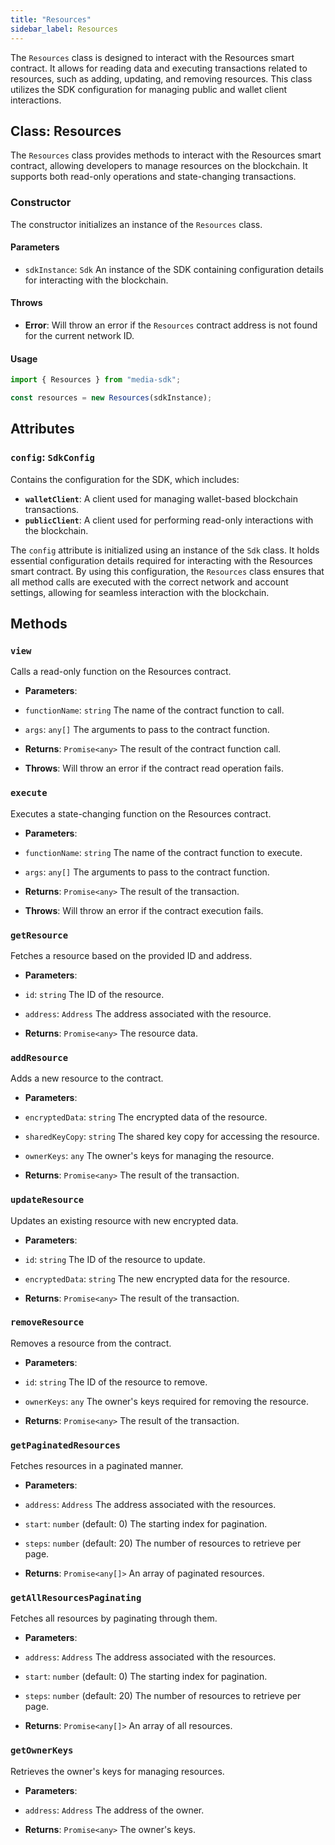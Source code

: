 ```yaml
---
title: "Resources"
sidebar_label: Resources
---
```


The `Resources` class is designed to interact with the Resources smart contract. It allows for reading data and executing transactions related to resources, such as adding, updating, and removing resources. This class utilizes the SDK configuration for managing public and wallet client interactions.

## Class: Resources

The `Resources` class provides methods to interact with the Resources smart contract, allowing developers to manage resources on the blockchain. It supports both read-only operations and state-changing transactions.

### Constructor

The constructor initializes an instance of the `Resources` class.

#### Parameters

- `sdkInstance`: `Sdk`
An instance of the SDK containing configuration details for interacting with the blockchain.

#### Throws

- **Error**: Will throw an error if the `Resources` contract address is not found for the current network ID.

#### Usage

```javascript
import { Resources } from "media-sdk";

const resources = new Resources(sdkInstance);
```

## Attributes

### `config`: `SdkConfig`

Contains the configuration for the SDK, which includes:

- **`walletClient`**: A client used for managing wallet-based blockchain transactions.
- **`publicClient`**: A client used for performing read-only interactions with the blockchain.

The `config` attribute is initialized using an instance of the `Sdk` class. It holds essential configuration details required for interacting with the Resources smart contract. By using this configuration, the `Resources` class ensures that all method calls are executed with the correct network and account settings, allowing for seamless interaction with the blockchain.

## Methods

### `view`

Calls a read-only function on the Resources contract.

- **Parameters**:
- `functionName`: `string`
The name of the contract function to call.
- `args`: `any[]`
The arguments to pass to the contract function.

- **Returns**: `Promise<any>`
The result of the contract function call.

- **Throws**:
Will throw an error if the contract read operation fails.

### `execute`

Executes a state-changing function on the Resources contract.

- **Parameters**:
- `functionName`: `string`
The name of the contract function to execute.
- `args`: `any[]`
The arguments to pass to the contract function.

- **Returns**: `Promise<any>`
The result of the transaction.

- **Throws**:
Will throw an error if the contract execution fails.

### `getResource`

Fetches a resource based on the provided ID and address.

- **Parameters**:
- `id`: `string`
The ID of the resource.
- `address`: `Address`
The address associated with the resource.

- **Returns**: `Promise<any>`
The resource data.

### `addResource`

Adds a new resource to the contract.

- **Parameters**:
- `encryptedData`: `string`
The encrypted data of the resource.
- `sharedKeyCopy`: `string`
The shared key copy for accessing the resource.
- `ownerKeys`: `any`
The owner's keys for managing the resource.

- **Returns**: `Promise<any>`
The result of the transaction.

### `updateResource`

Updates an existing resource with new encrypted data.

- **Parameters**:
- `id`: `string`
The ID of the resource to update.
- `encryptedData`: `string`
The new encrypted data for the resource.

- **Returns**: `Promise<any>`
The result of the transaction.

### `removeResource`

Removes a resource from the contract.

- **Parameters**:
- `id`: `string`
The ID of the resource to remove.
- `ownerKeys`: `any`
The owner's keys required for removing the resource.

- **Returns**: `Promise<any>`
The result of the transaction.

### `getPaginatedResources`

Fetches resources in a paginated manner.

- **Parameters**:
- `address`: `Address`
The address associated with the resources.
- `start`: `number` (default: 0)
The starting index for pagination.
- `steps`: `number` (default: 20)
The number of resources to retrieve per page.

- **Returns**: `Promise<any[]>`
An array of paginated resources.

### `getAllResourcesPaginating`

Fetches all resources by paginating through them.

- **Parameters**:
- `address`: `Address`
The address associated with the resources.
- `start`: `number` (default: 0)
The starting index for pagination.
- `steps`: `number` (default: 20)
The number of resources to retrieve per page.

- **Returns**: `Promise<any[]>`
An array of all resources.

### `getOwnerKeys`

Retrieves the owner's keys for managing resources.

- **Parameters**:
- `address`: `Address`
The address of the owner.

- **Returns**: `Promise<any>`
The owner's keys.